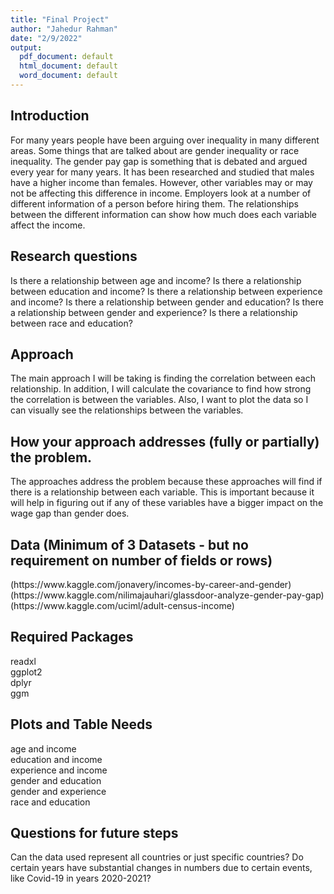 ---
title: "Final Project"
author: "Jahedur Rahman"
date: "2/9/2022"
output:
  pdf_document: default
  html_document: default
  word_document: default
---

## Introduction

For many years people have been arguing over inequality in many different areas. Some things that are talked about are gender inequality or race inequality. The gender pay gap is something that is debated and argued every year for many years. It has been researched and studied that males have a higher income than females. However, other variables may or may not be affecting this difference in income. Employers look at a number of different information of a person before hiring them. The relationships between the different information can show how much does each variable affect the income. 

## Research questions

Is there a relationship between age and income? Is there a relationship between education and income? Is there a relationship between experience and income? Is there a relationship between gender and education? Is there a relationship between gender and experience? Is there a relationship between race and education?

## Approach

The main approach I will be taking is finding the correlation between each relationship. In addition, I will calculate the covariance to find how strong the correlation is between the variables. Also, I want to plot the data so I can visually see the relationships between the variables.

## How your approach addresses (fully or partially) the problem.

The approaches address the problem because these approaches will find if there is a relationship between each variable. This is important because it will help in figuring out if any of these variables have a bigger impact on the wage gap than gender does.

## Data  (Minimum of 3 Datasets - but no requirement on number of fields or rows)

(https://www.kaggle.com/jonavery/incomes-by-career-and-gender)  
(https://www.kaggle.com/nilimajauhari/glassdoor-analyze-gender-pay-gap)  
(https://www.kaggle.com/uciml/adult-census-income)  

## Required Packages

readxl  
ggplot2  
dplyr  
ggm  

## Plots and Table Needs

age and income  
education and income  
experience and income  
gender and education  
gender and experience  
race and education  

## Questions for future steps

Can the data used represent all countries or just specific countries? Do certain years have substantial changes in numbers due to certain events, like Covid-19 in years 2020-2021?
